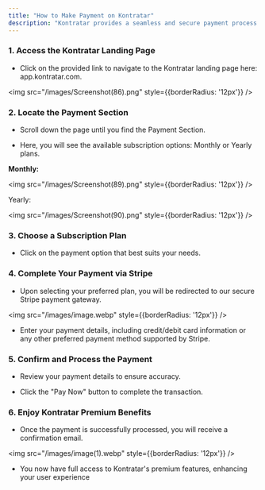 ```yaml
---
title: "How to Make Payment on Kontratar"
description: "Kontratar provides a seamless and secure payment process for users to access premium features. Follow the steps below to make a successful payment:"
---
```


### **1. Access the Kontratar Landing Page**

* Click on the provided link to navigate to the Kontratar landing page here: app.kontratar.com.

<img src="/images/Screenshot(86).png" style={{borderRadius: '12px'}} />

### **2. Locate the Payment Section**

* Scroll down the page until you find the Payment Section.

* Here, you will see the available subscription options: Monthly or Yearly plans.

**Monthly:**

<img src="/images/Screenshot(89).png" style={{borderRadius: '12px'}} />

Yearly:

<img src="/images/Screenshot(90).png" style={{borderRadius: '12px'}} />

### **3. Choose a Subscription Plan**

* Click on the payment option that best suits your needs.

### **4. Complete Your Payment via Stripe**

* Upon selecting your preferred plan, you will be redirected to our secure Stripe payment gateway.

<img src="/images/image.webp" style={{borderRadius: '12px'}} />

* Enter your payment details, including credit/debit card information or any other preferred payment method supported by Stripe.

### **5. Confirm and Process the Payment**

* Review your payment details to ensure accuracy.

* Click the "Pay Now" button to complete the transaction.

### **6. Enjoy Kontratar Premium Benefits**

* Once the payment is successfully processed, you will receive a confirmation email.

<img src="/images/image(1).webp" style={{borderRadius: '12px'}} />

* You now have full access to Kontratar's premium features, enhancing your user experience